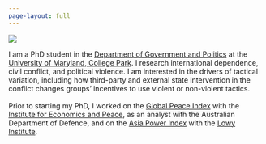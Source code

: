 ```yaml
---
page-layout: full
---
```

::: {layout-ncol="2"}
![](img/avatar.jpeg)

I am a PhD student in the [Department of Government and Politics](https://gvpt.umd.edu/) at the [University of Maryland, College Park](https://www.umd.edu/). I research international dependence, civil conflict, and political violence. I am interested in the drivers of tactical variation, including how third-party and external state intervention in the conflict changes groups' incentives to use violent or non-violent tactics. <br><br> Prior to starting my PhD, I worked on the [Global Peace Index](https://www.visionofhumanity.org/maps/#/) with the [Institute for Economics and Peace](https://www.economicsandpeace.org/), as an analyst with the Australian Department of Defence, and on the [Asia Power Index](https://power.lowyinstitute.org/) with the [Lowy Institute](https://www.lowyinstitute.org/).  
:::
